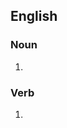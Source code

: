 {{also|wet-nurse|wet nurse}}

==English==

===Noun===
{{en-noun}}

# {{alternative spelling of|en|wet nurse}}

===Verb===
{{en-verb}}

# {{alternative spelling of|en|wet nurse}}
